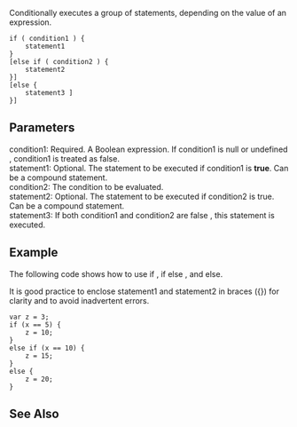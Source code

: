 Conditionally executes a group of statements, depending on the value of an expression.

 if ( condition1 ) {
     statement1 
 }
 [else if ( condition2 ) {
     statement2 
 }]
 [else {
     statement3 ] 
 }]
==Parameters==
; condition1: Required. A Boolean expression. If condition1 is null or undefined , condition1 is treated as false.
; statement1: Optional. The statement to be executed if condition1 is '''true'''. Can be a compound statement.
; condition2: The condition to be evaluated.
; statement2: Optional. The statement to be executed if condition2 is true. Can be a compound statement.
; statement3: If both condition1 and condition2 are false , this statement is executed.

==Example==
The following code shows how to use if , if else , and else.

It is good practice to enclose statement1 and statement2 in braces ({}) for clarity and to avoid inadvertent errors.

 var z = 3;
 if (x == 5) {
     z = 10;
 }
 else if (x == 10) {
     z = 15;
 }
 else {
     z = 20;
 }

==See Also==

              
